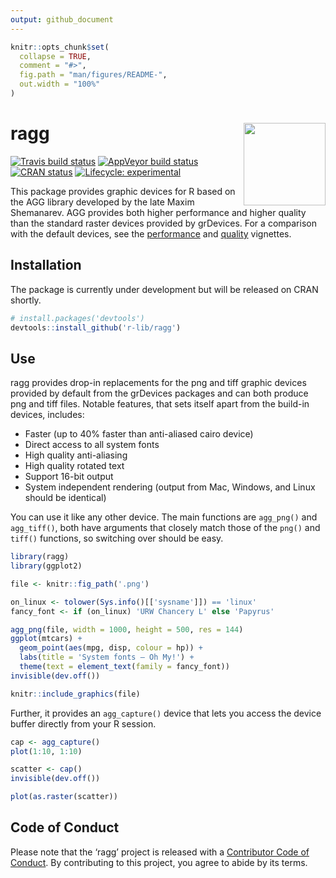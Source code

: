 ```yaml
---
output: github_document
---
```


<!-- README.md is generated from README.Rmd. Please edit that file -->

```r
knitr::opts_chunk$set(
  collapse = TRUE,
  comment = "#>",
  fig.path = "man/figures/README-",
  out.width = "100%"
)
```
# ragg <a href='https://ragg.r-lib.org'><img src='man/figures/logo.png' align="right" height="131.5" /></a>

<!-- badges: start -->
[![Travis build status](https://travis-ci.org/r-lib/ragg.svg?branch=master)](https://travis-ci.org/r-lib/ragg)
[![AppVeyor build status](https://ci.appveyor.com/api/projects/status/github/r-lib/ragg?branch=master&svg=true)](https://ci.appveyor.com/project/thomasp85/ragg)
[![CRAN status](https://www.r-pkg.org/badges/version/ragg)](https://cran.r-project.org/package=ragg)
[![Lifecycle: experimental](https://img.shields.io/badge/lifecycle-experimental-orange.svg)](https://www.tidyverse.org/lifecycle/#experimental)
<!-- badges: end -->

This package provides graphic devices for R based on the AGG library developed
by the late Maxim Shemanarev. AGG provides both higher performance and higher
quality than the standard raster devices provided by grDevices. For a comparison
with the default devices, see the
[performance](https://ragg.r-lib.org/articles/ragg_performance.html) and
[quality](https://ragg.r-lib.org/articles/ragg_quality.html) vignettes.

## Installation
The package is currently under development but will be released on CRAN shortly.

```r
# install.packages('devtools')
devtools::install_github('r-lib/ragg')
```

## Use
ragg provides drop-in replacements for the png and tiff graphic devices
provided by default from the grDevices packages and can both produce png and 
tiff files. Notable features, that sets itself apart from the build-in
devices, includes:

- Faster (up to 40% faster than anti-aliased cairo device)
- Direct access to all system fonts
- High quality anti-aliasing
- High quality rotated text
- Support 16-bit output
- System independent rendering (output from Mac, Windows, and Linux should be
  identical)

You can use it like any other device. The main functions are `agg_png()` and
`agg_tiff()`, both have arguments that closely match those of the `png()` and 
`tiff()` functions, so switching over should be easy.

```r
library(ragg)
library(ggplot2)

file <- knitr::fig_path('.png')

on_linux <- tolower(Sys.info()[['sysname']]) == 'linux'
fancy_font <- if (on_linux) 'URW Chancery L' else 'Papyrus'

agg_png(file, width = 1000, height = 500, res = 144)
ggplot(mtcars) + 
  geom_point(aes(mpg, disp, colour = hp)) + 
  labs(title = 'System fonts — Oh My!') + 
  theme(text = element_text(family = fancy_font))
invisible(dev.off())

knitr::include_graphics(file)
```

Further, it provides an `agg_capture()` device that lets you access the device
buffer directly from your R session.

```r
cap <- agg_capture()
plot(1:10, 1:10)

scatter <- cap()
invisible(dev.off())

plot(as.raster(scatter))
```

## Code of Conduct
Please note that the 'ragg' project is released with a
[Contributor Code of Conduct](https://ragg.r-lib.org/CODE_OF_CONDUCT.html).
By contributing to this project, you agree to abide by its terms.
